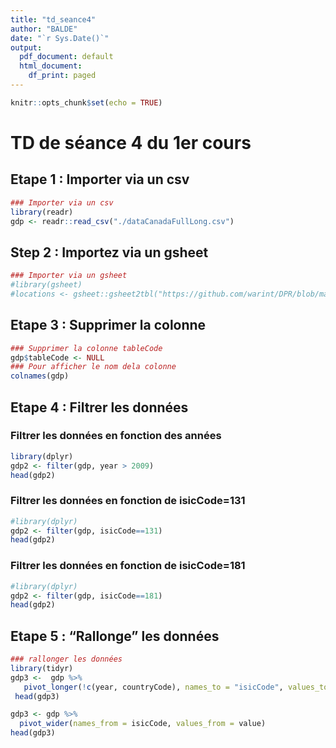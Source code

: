 ```yaml
---
title: "td_seance4"
author: "BALDE"
date: "`r Sys.Date()`"
output:
  pdf_document: default
  html_document:
    df_print: paged
---
```


```r
knitr::opts_chunk$set(echo = TRUE)
```

# TD de séance 4 du 1er cours

## Etape 1 : Importer via un csv

```r
### Importer via un csv
library(readr)
gdp <- readr::read_csv("./dataCanadaFullLong.csv")
```

## Step 2 : Importez via un gsheet
```r
### Importer via un gsheet
#library(gsheet)
#locations <- gsheet::gsheet2tbl("https://github.com/warint/DPR/blob/main/chapter6/data/chapter6data.csv")
```

## Etape 3 : Supprimer la colonne
```r
### Supprimer la colonne tableCode
gdp$tableCode <- NULL
### Pour afficher le nom dela colonne
colnames(gdp)
```


## Etape 4 : Filtrer les données
### Filtrer les données en fonction des années
```r
library(dplyr)
gdp2 <- filter(gdp, year > 2009)
head(gdp2)
```

### Filtrer les données en fonction de isicCode=131
```r
#library(dplyr)
gdp2 <- filter(gdp, isicCode==131)
head(gdp2)
```

### Filtrer les données en fonction de isicCode=181
```r
#library(dplyr)
gdp2 <- filter(gdp, isicCode==181)
head(gdp2)
```


## Etape 5 : "Rallonge" les données

```r
### rallonger les données
library(tidyr)
gdp3 <-  gdp %>%
   pivot_longer(!c(year, countryCode), names_to = "isicCode", values_to = "value")
 head(gdp3) 
```

```r
gdp3 <- gdp %>%
  pivot_wider(names_from = isicCode, values_from = value)
head(gdp3)
```

